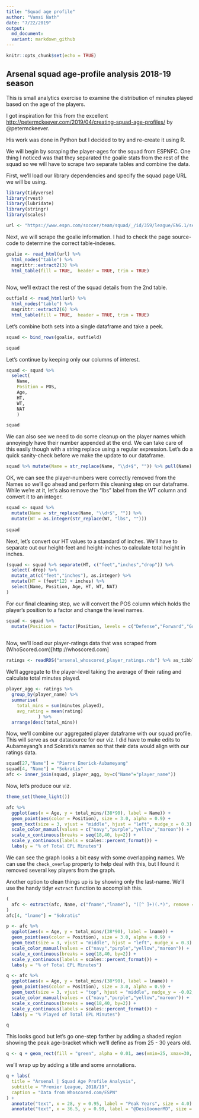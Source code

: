 ```yaml
---
title: "Squad age profile"
author: "Vamsi Nath"
date: "7/22/2019"
output: 
  md_document:
  variant: markdown_github
---
```


```r
knitr::opts_chunk$set(echo = TRUE)
```

## Arsenal squad age-profile analysis 2018-19 season

This is small analytics exercise to examine the distribution of minutes played based on the age of the players.

I got inspiration for this from the excellent [http://petermckeever.com/2019/04/creating-squad-age-profiles/](article) by @petermckeever.

His work was done in Python but I decided to try and re-create it using R.

We will begin by scraping the player-ages for the squad from ESPNFC. One thing I noticed was that they separated the goalie stats from the rest of the squad so we will have to scrape two separate tables and combine the data.

First, we'll load our library dependencies and specify the squad page URL we will be using.

```r
library(tidyverse)
library(rvest)
library(lubridate)
library(stringr)
library(scales)

url <- "https://www.espn.com/soccer/team/squad/_/id/359/league/ENG.1/season/2018"

```

Next, we will scrape the goalie information. I had to check the page source-code to determine the correct table-indexes.

```r
goalie <- read_html(url) %>% 
  html_nodes("table") %>% 
  magrittr::extract2(3) %>% 
  html_table(fill = TRUE,  header = TRUE, trim = TRUE)
  
```

Now, we'll extract the rest of the squad details from the 2nd table.

```r
outfield <- read_html(url) %>% 
  html_nodes("table") %>% 
  magrittr::extract2(6) %>% 
  html_table(fill = TRUE,  header = TRUE, trim = TRUE)
```

Let's combine both sets into a single dataframe and take a peek.

```r
squad <- bind_rows(goalie, outfield)

squad
```

Let's continue by keeping only our columns of interest.

```r
squad <- squad %>% 
  select(
    Name, 
    Position = POS, 
    Age, 
    HT, 
    WT, 
    NAT
    )

squad
```

We can also see we need to do some cleanup on the player names which annoyingly have their number appended at the end. We can take care of this easily though with a string replace using a regular expression. Let's do a quick sanity-check before we make the update to our dataframe.

```r
squad %>% mutate(Name = str_replace(Name, "\\d+$", "")) %>% pull(Name)
```

OK, we can see the player-numbers were correctly removed from the Names so we'll go ahead and perform this cleaning step on our dataframe. While we're at it, let's also remove the "lbs" label from the WT column and convert it to an integer.

```r
squad <- squad %>% 
  mutate(Name = str_replace(Name, "\\d+$", "")) %>% 
  mutate(WT = as.integer(str_replace(WT, "lbs", ""))) 
  
squad
```

Next, let's convert our HT values to a standard of inches. We'll have to separate out our height-feet and height-inches to calculate total height in inches.

```r
(squad <- squad %>% separate(HT, c("feet","inches","drop")) %>% 
  select(-drop) %>% 
  mutate_at(c("feet","inches"), as.integer) %>% 
  mutate(HT = (feet*12) + inches) %>% 
  select(Name, Position, Age, HT, WT, NAT)
)
```

For our final cleaning step, we will convert the POS column which holds the player's position to a factor and change the level names.

```r
squad <- squad %>% 
  mutate(Position = factor(Position, levels = c("Defense","Forward","Goalie","Midfield"))) 
  
```

Now, we'll load our player-ratings data that was scraped from (WhoScored.com)[http://whoscored.com]

```r
ratings <- readRDS("arsenal_whoscored_player_ratings.rds") %>% as_tibble
```

We'll aggregate to the player-level taking the average of their rating and calculate total minutes played.

```r
player_agg <- ratings %>% 
  group_by(player_name) %>% 
  summarise(
    total_mins = sum(minutes_played),
    avg_rating = mean(rating)
            ) %>% 
  arrange(desc(total_mins))
```

Now, we'll combine our aggregated player dataframe with our squad profile. This will serve as our datasource for our viz. I did have to make edits to Aubameyang's and Sokratis's names so that their data would align with our ratings data.

```r
squad[27,"Name"] = "Pierre Emerick-Aubameyang"
squad[4, "Name"] = "Sokratis"
afc <- inner_join(squad, player_agg, by=c("Name"="player_name"))
```

Now, let's produce our viz.

```r
theme_set(theme_light())

afc %>% 
  ggplot(aes(x = Age, y = total_mins/(38*90), label = Name)) +
  geom_point(aes(color = Position), size = 3.0, alpha = 0.9) +
  geom_text(size = 3, vjust = "middle", hjust = "left", nudge_x = 0.3) +
  scale_color_manual(values = c("navy","purple","yellow","maroon")) +
  scale_x_continuous(breaks = seq(18,40, by=2)) +
  scale_y_continuous(labels = scales::percent_format()) +
  labs(y = "% of Total EPL Minutes")

```

We can see the graph looks a bit easy with some overlapping names. We can use the `check_overlap` property to help deal with this, but I found it removed several key players from the graph. 

Another option to clean things up is by showing only the last-name. We'll use the handy tidyr `extract` function to accomplish this.

```r
(
  afc <- extract(afc, Name, c("fname","lname"), "([^ ]+)(.*)", remove = FALSE)
)
afc[4, "lname"] = "Sokratis"

p <- afc %>% 
  ggplot(aes(x = Age, y = total_mins/(38*90), label = lname)) +
  geom_point(aes(color = Position), size = 3.0, alpha = 0.9) +
  geom_text(size = 3, vjust = "middle", hjust = "left", nudge_x = 0.3) +
  scale_color_manual(values = c("navy","purple","yellow","maroon")) +
  scale_x_continuous(breaks = seq(18,40, by=2)) +
  scale_y_continuous(labels = scales::percent_format()) +
  labs(y = "% of Total EPL Minutes")

q <- afc %>% 
  ggplot(aes(x = Age, y = total_mins/(38*90), label = lname)) +
  geom_point(aes(color = Position), size = 3.0, alpha = 0.9) +
  geom_text(size = 3, vjust = "top", hjust = "middle", nudge_y = -0.02, nudge_x = 0.5) +
  scale_color_manual(values = c("navy","purple","yellow","maroon")) +
  scale_x_continuous(breaks = seq(18,40, by=2)) +
  scale_y_continuous(labels = scales::percent_format()) +
  labs(y = "% Played of Total EPL Minutes")

q
```


This looks good but let's go one-step farther by adding a shaded region showing the peak age-bracket which we'll define as from 25 - 30 years old.

```r

q <- q + geom_rect(fill = "green", alpha = 0.01, aes(xmin=25, xmax=30, ymin=0, ymax=1))

```

we'll wrap up by adding a title and some annotations.

```r
q + labs(
  title = "Arsenal | Squad Age Profile Analysis",
  subtitle = "Premier League, 2018/19",
  caption = "Data from Whoscored.com/ESPN"
) +
  annotate("text", x = 28, y = 0.95, label = "Peak Years", size = 4.0) +
  annotate("text", x = 36.5, y = 0.99, label = "@DesiGoonerMD", size = 2.5)
```


